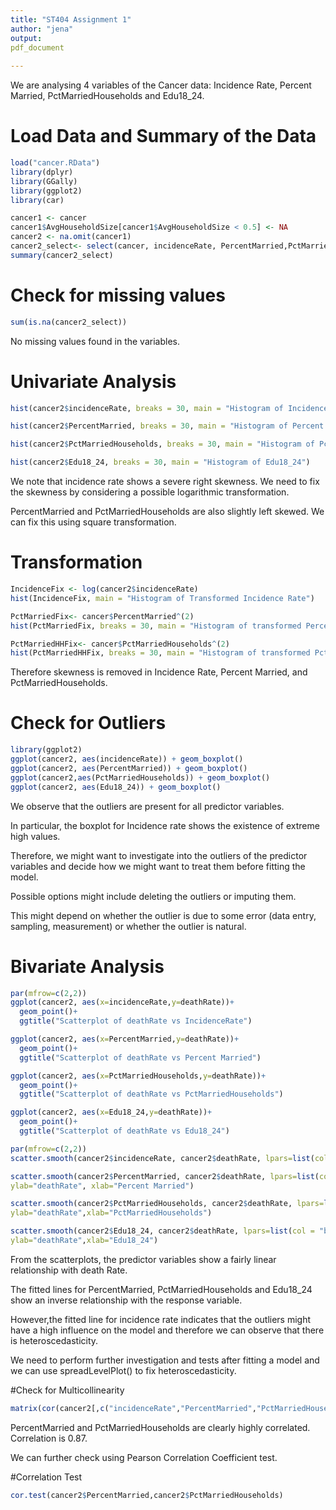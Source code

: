 ```yaml
---
title: "ST404 Assignment 1"
author: "jena"
output:
pdf_document
  
---
```


We are analysing 4 variables of the Cancer data: Incidence Rate, Percent Married, PctMarriedHouseholds and Edu18_24. 

# Load Data and Summary of the Data
```r
load("cancer.RData")
library(dplyr)
library(GGally)
library(ggplot2)
library(car)

cancer1 <- cancer
cancer1$AvgHouseholdSize[cancer1$AvgHouseholdSize < 0.5] <- NA
cancer2 <- na.omit(cancer1)
cancer2_select<- select(cancer, incidenceRate, PercentMarried,PctMarriedHouseholds, Edu18_24)
summary(cancer2_select)
```
# Check for missing values
```r
sum(is.na(cancer2_select))
```
No missing values found in the variables.

# Univariate Analysis
```r
hist(cancer2$incidenceRate, breaks = 30, main = "Histogram of Incidence Rate")

hist(cancer2$PercentMarried, breaks = 30, main = "Histogram of Percent Married")

hist(cancer2$PctMarriedHouseholds, breaks = 30, main = "Histogram of PctMarriedHouseholds")

hist(cancer2$Edu18_24, breaks = 30, main = "Histogram of Edu18_24")
```
We note that incidence rate shows a severe right skewness. 
We need to fix the skewness by considering a possible logarithmic transformation. 

PercentMarried and PctMarriedHouseholds are also slightly left skewed. We can fix this using square transformation. 

# Transformation
```r

IncidenceFix <- log(cancer2$incidenceRate)
hist(IncidenceFix, main = "Histogram of Transformed Incidence Rate")

PctMarriedFix<- cancer$PercentMarried^(2)
hist(PctMarriedFix, breaks = 30, main = "Histogram of transformed Percent Married")

PctMarriedHHFix<- cancer$PctMarriedHouseholds^(2)
hist(PctMarriedHHFix, breaks = 30, main = "Histogram of transformed PctMarriedHouseholds")

```

Therefore skewness is removed in Incidence Rate, Percent Married, and PctMarriedHouseholds.

# Check for Outliers 
```r
library(ggplot2)
ggplot(cancer2, aes(incidenceRate)) + geom_boxplot()
ggplot(cancer2, aes(PercentMarried)) + geom_boxplot()
ggplot(cancer2,aes(PctMarriedHouseholds)) + geom_boxplot()
ggplot(cancer2, aes(Edu18_24)) + geom_boxplot()
```

We observe that the  outliers are present for all predictor variables. 

In particular, the boxplot for Incidence rate shows the existence of extreme high values. 

Therefore, we might want to investigate into the outliers of the predictor variables and decide how we might want to treat them before fitting the model. 

Possible options might include deleting the outliers or imputing them. 

This might depend on whether the outlier is due to some error (data entry, sampling, measurement) or whether the outlier is natural. 

# Bivariate Analysis
```r
par(mfrow=c(2,2))
ggplot(cancer2, aes(x=incidenceRate,y=deathRate))+
  geom_point()+
  ggtitle("Scatterplot of deathRate vs IncidenceRate")

ggplot(cancer2, aes(x=PercentMarried,y=deathRate))+
  geom_point()+
  ggtitle("Scatterplot of deathRate vs Percent Married")

ggplot(cancer2, aes(x=PctMarriedHouseholds,y=deathRate))+
  geom_point()+
  ggtitle("Scatterplot of deathRate vs PctMarriedHouseholds")

ggplot(cancer2, aes(x=Edu18_24,y=deathRate))+
  geom_point()+
  ggtitle("Scatterplot of deathRate vs Edu18_24")

```

```r
par(mfrow=c(2,2))
scatter.smooth(cancer2$incidenceRate, cancer2$deathRate, lpars=list(col = "blue", lwd = 2), ylab="deathRate",xlab="Incidence Rate")

scatter.smooth(cancer2$PercentMarried, cancer2$deathRate, lpars=list(col = "blue", lwd = 2),
ylab="deathRate", xlab="Percent Married")

scatter.smooth(cancer2$PctMarriedHouseholds, cancer2$deathRate, lpars=list(col = "blue", lwd = 2),
ylab="deathRate",xlab="PctMarriedHouseholds")

scatter.smooth(cancer2$Edu18_24, cancer2$deathRate, lpars=list(col = "blue", lwd = 2),
ylab="deathRate",xlab="Edu18_24")

```

From the scatterplots, the predictor variables show a fairly linear relationship with death Rate. 

The fitted lines for PercentMarried, PctMarriedHouseholds and Edu18_24 show an inverse relationship with the response variable. 

However,the fitted line for incidence rate indicates that the outliers might have a high influence on the model and therefore we can observe that there is heteroscedasticity.

We need to perform further investigation and tests after fitting a model and we can use spreadLevelPlot() to fix heteroscedasticity.  

#Check for Multicollinearity

```r
matrix(cor(cancer2[,c("incidenceRate","PercentMarried","PctMarriedHouseholds","Edu18_24")]), nrow=4, ncol=4)
```
PercentMarried and PctMarriedHouseholds are clearly highly correlated. Correlation is 0.87. 

We can further check using Pearson Correlation Coefficient test. 

#Correlation Test
```r
cor.test(cancer2$PercentMarried,cancer2$PctMarriedHouseholds)
```





